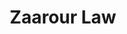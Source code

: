 ---
title: Zaarour Law
image: ../images/zaarour-law.png
featured: false
tags:
    - attorney
description: Expert Legal Counsel for Your Business
link: http://www.zaarourlaw.com/
instagram: https://www.instagram.com/zaarourlaw/
phone: tel:313-403-3377
apple: https://maps.apple.com/?address=835+Mason+St%2C+Dearborn%2C+MI+48124%2C+United+States&auid=1420525691446892333&ll=42.3075617%2C-83.2460386&lsp=9902&q=Zaarour+Law
google: https://maps.app.goo.gl/GPtbqSdG8iyzZThy8
hours:
    sunday: Closed
    monday: 9am - 5pm
    tuesday: 9am - 5pm
    wednesday: 9am - 5pm
    thursday: 9am - 5pm
    friday: 9am - 5pm
    saturday: Closed
---